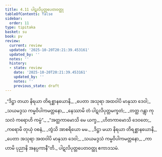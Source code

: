 ```yaml
---
title: 4.11 ပါဋလိပုတ္တပေတဝတ္ထု
tableOfContents: false
sidebar:
  order: 11
type: tipitaka
basket: su
book: pv
review:
  current: review
  updated: '2025-10-20T20:21:39.453161'
  updated_by: ''
  notes: ''
  history:
  - state: review
    date: '2025-10-20T20:21:39.453161'
    updated_by: ''
    notes: ''
    previous_state: draft
---
```



<DynamicBreadcrumb />


<ReviewStatus review={frontmatter.review} showDetails={true} />

<HypothesisAnnotation frontmatter={frontmatter} />

<Division number="793" book="pv" e="ch" v="19" p="215">

<Paragraph number="851" type="verses" book="pv">
_“ဒိဋ္ဌာ တယာ နိရယာ တိရစ္ဆာနယောနိ,_  
_ပေတာ အသုရာ အထဝါပိ မာနုသာ ဒေဝါ;_  
_သယမဒ္ဒသ ကမ္မဝိပါကမတ္တနော,_  
_နေဿာမိ တံ ပါဋလိပုတ္တမက္ခတံ;_  
_တတ္ထ ဂန္တွာ ကုသလံ ကရောဟိ ကမ္မံ”._  

</Paragraph>

</Division>
<Division number="794" book="pv" e="ch" v="19" p="215">

<Paragraph number="852" type="verses" book="pv">
_“အတ္ထကာမောသိ မေ ယက္ခ,_  
_ဟိတကာမောသိ ဒေဝတေ;_  
_ကရောမိ တုယှံ ဝစနံ,_  
_တွံသိ အာစရိယော မမ._  

</Paragraph>

</Division>
<Division number="795" book="pv" e="ch" v="19" p="215">

<Paragraph number="853" type="verses" book="pv">
_ဒိဋ္ဌာ မယာ နိရယာ တိရစ္ဆာနယောနိ,_  
_ပေတာ အသုရာ အထဝါပိ မာနုသာ ဒေဝါ;_  
_သယမဒ္ဒသံ ကမ္မဝိပါကမတ္တနော,_  
_ကာဟာမိ ပုညာနိ အနပ္ပကာနီ”တိ._  


</Paragraph>
</Division>

<Paragraph number="854" type="center" book="pv">
ပါဋလိပုတ္တပေတဝတ္ထု ဧကာဒသမံ.
</Paragraph>